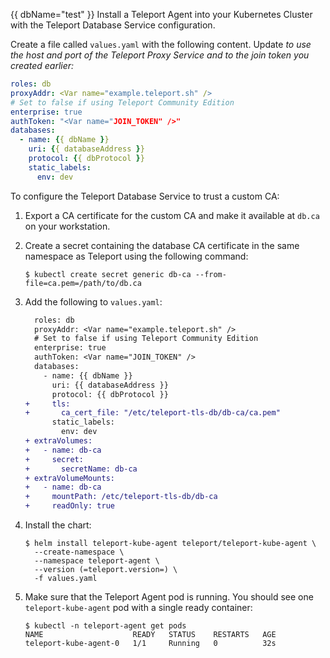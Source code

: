 {{ dbName="test" }}
Install a Teleport Agent into your Kubernetes Cluster with the Teleport Database
Service configuration. 

Create a file called `values.yaml` with the following content. Update <Var
name="example.teleport.sh" /> to use the host and port of the Teleport Proxy
Service and <Var name="JOIN_TOKEN" /> to the join token you created earlier:

```yaml
roles: db
proxyAddr: <Var name="example.teleport.sh" />
# Set to false if using Teleport Community Edition
enterprise: true
authToken: "<Var name="JOIN_TOKEN" />"
databases:
  - name: {{ dbName }}
    uri: {{ databaseAddress }}
    protocol: {{ dbProtocol }}
    static_labels:
      env: dev
```

To configure the Teleport Database Service to trust a custom CA:

1. Export a CA certificate for the custom CA and make it available at `db.ca` on
   your workstation.

1. Create a secret containing the database CA certificate in the same namespace
   as Teleport using the following command:

   ```code
   $ kubectl create secret generic db-ca --from-file=ca.pem=/path/to/db.ca
   ```

1. Add the following to `values.yaml`:

   ```diff
     roles: db
     proxyAddr: <Var name="example.teleport.sh" />
     # Set to false if using Teleport Community Edition
     enterprise: true
     authToken: <Var name="JOIN_TOKEN" />
     databases:
       - name: {{ dbName }}
         uri: {{ databaseAddress }}
         protocol: {{ dbProtocol }}
   +     tls:
   +       ca_cert_file: "/etc/teleport-tls-db/db-ca/ca.pem"
         static_labels:
           env: dev
   + extraVolumes:
   +   - name: db-ca
   +     secret:
   +       secretName: db-ca
   + extraVolumeMounts:
   +   - name: db-ca
   +     mountPath: /etc/teleport-tls-db/db-ca
   +     readOnly: true
   ```

1. Install the chart:

   ```code
   $ helm install teleport-kube-agent teleport/teleport-kube-agent \
     --create-namespace \
     --namespace teleport-agent \
     --version (=teleport.version=) \
     -f values.yaml
   ```

1. Make sure that the Teleport Agent pod is running. You should see one
`teleport-kube-agent` pod with a single ready container:

   ```code
   $ kubectl -n teleport-agent get pods
   NAME                    READY   STATUS    RESTARTS   AGE
   teleport-kube-agent-0   1/1     Running   0          32s
   ```

